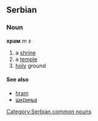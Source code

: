 ==Serbian==
===Noun===
'''храм''' ''m s''
#a [[shrine]]
#a [[temple]]
#[[holy]] ground
====See also====
*[[hram]]
*[[шкриња]]
[[Category:Serbian common nouns]]